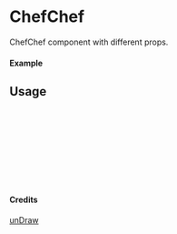 
<Meta of={ChefChef} title="unDraw/ChefChef" />

# ChefChef

ChefChef component with different props.

#### Example

<Canvas of={ChefChef.Primary} />

## Usage

```ts
import { ChefChef } from "yadl-ui";

const Example = () => {
  return (
      <ChefChef />
  );
};

export default Example;
```

#### Credits
[unDraw](https://undraw.co/illustrations)
